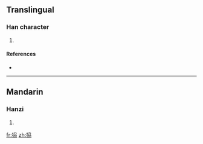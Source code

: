 ==Translingual==

===Han character===
{{Han char|rn=64|rad=手|as=06|sn=9|four=5402<sub>7</sub>|canj=手大尸尸 (QKSS)}}

# {{defn|Han|sort=手06}}

====References====
* {{Han ref|kx=0428.190|dkj=12009|dj=0777.130|hdz=31877.010|uh=62F9|ud=25337|bh=CEDB|bd=52955}}

----

==Mandarin==

===Hanzi===
{{cmn-hanzi|pin=[[xié]] ([[xie2]]), [[yè]] ([[ye4]]), [[zhuài]] ([[zhuai4]])|wg=hsieh<sup>2</sup>, yeh<sup>4</sup>, chuai<sup>4</sup>}}

# {{defn|Mandarin}}

[[fr:拹]]
[[zh:拹]]